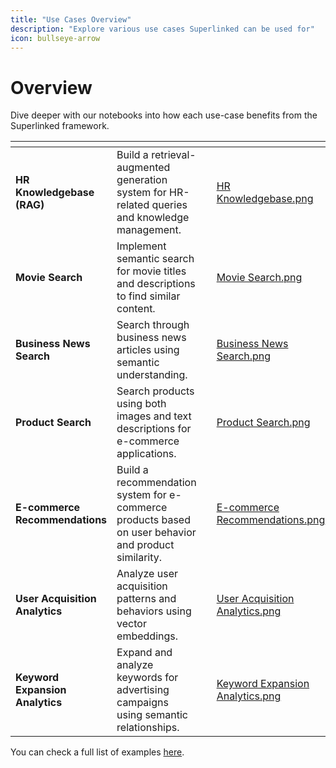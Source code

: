 ```yaml
---
title: "Use Cases Overview"
description: "Explore various use cases Superlinked can be used for"
icon: bullseye-arrow
---
```


# Overview

Dive deeper with our notebooks into how each use-case benefits from the Superlinked framework.

<table data-view="cards">
<thead>
<tr><th></th><th></th><th data-type="content-ref"></th><th data-hidden data-card-cover data-type="files"></th><th data-hidden data-card-target data-type="content-ref">
</th></tr>
</thead>
<tbody>
    <tr>
        <td><strong>HR Knowledgebase (RAG)</strong></td>
        <td>Build a retrieval-augmented generation system for HR-related queries and knowledge management.</td>
        <td></td>
        <td><a href="../.gitbook/assets/use-case-thumbnails/hr_knowledgebase.png">HR Knowledgebase.png</a></td>
        <td><a href="https://colab.research.google.com/github/superlinked/superlinked/blob/main/notebook/rag_hr_knowledgebase.ipynb" target="_blank">hr_knowledgebase</a></td>
    </tr>
    <tr>
        <td><strong>Movie Search</strong></td>
        <td>Implement semantic search for movie titles and descriptions to find similar content.</td>
        <td></td>
        <td><a href="../.gitbook/assets/use-case-thumbnails/movies.png">Movie Search.png</a></td>
        <td><a href="https://colab.research.google.com/github/superlinked/superlinked/blob/main/notebook/semantic_search_netflix_titles.ipynb" target="_blank">movie_search</a></td>
    </tr>
    <tr>
        <td><strong>Business News Search</strong></td>
        <td>Search through business news articles using semantic understanding.</td>
        <td></td>
        <td><a href="../.gitbook/assets/use-case-thumbnails/business_news.png">Business News Search.png</a></td>
        <td><a href="https://colab.research.google.com/github/superlinked/superlinked/blob/main/notebook/semantic_search_news.ipynb" target="_blank">news_search</a></td>
    </tr>
    <tr>
        <td><strong>Product Search</strong></td>
        <td>Search products using both images and text descriptions for e-commerce applications.</td>
        <td></td>
        <td><a href="../.gitbook/assets/use-case-thumbnails/product_img_desc.png">Product Search.png</a></td>
        <td><a href="https://colab.research.google.com/github/superlinked/superlinked/blob/main/notebook/image_search_e_commerce.ipynb" target="_blank">product_search</a></td>
    </tr>
    <tr>
        <td><strong>E-commerce Recommendations</strong></td>
        <td>Build a recommendation system for e-commerce products based on user behavior and product similarity.</td>
        <td></td>
        <td><a href="../.gitbook/assets/use-case-thumbnails/ecomm.png">E-commerce Recommendations.png</a></td>
        <td><a href="https://colab.research.google.com/github/superlinked/superlinked/blob/main/notebook/recommendations_e_commerce.ipynb" target="_blank">ecommerce_recommendations</a></td>
    </tr>
    <tr>
        <td><strong>User Acquisition Analytics</strong></td>
        <td>Analyze user acquisition patterns and behaviors using vector embeddings.</td>
        <td></td>
        <td><a href="../.gitbook/assets/use-case-thumbnails/user_acquisition.png">User Acquisition Analytics.png</a></td>
        <td><a href="https://colab.research.google.com/github/superlinked/superlinked/blob/main/notebook/analytics_user_acquisition.ipynb" target="_blank">user_acquisition</a></td>
    </tr>
    <tr>
        <td><strong>Keyword Expansion Analytics</strong></td>
        <td>Expand and analyze keywords for advertising campaigns using semantic relationships.</td>
        <td></td>
        <td><a href="../.gitbook/assets/use-case-thumbnails/keyword_expansion.png">Keyword Expansion Analytics.png</a></td>
        <td><a href="https://colab.research.google.com/github/superlinked/superlinked/blob/main/notebook/analytics_keyword_expansion_ads.ipynb" target="_blank">keyword_expansion</a></td>
    </tr>
</tbody>
</table>

You can check a full list of examples [here](https://github.com/superlinked/superlinked/tree/main/notebook).

